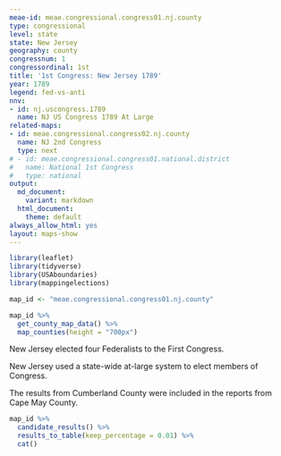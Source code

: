 ```yaml
---
meae-id: meae.congressional.congress01.nj.county
type: congressional
level: state
state: New Jersey
geography: county
congressnum: 1
congressordinal: 1st
title: '1st Congress: New Jersey 1789'
year: 1789
legend: fed-vs-anti
nnv:
- id: nj.uscongress.1789
  name: NJ US Congress 1789 At Large
related-maps:
- id: meae.congressional.congress02.nj.county
  name: NJ 2nd Congress
  type: next
# - id: meae.congressional.congress01.national.district
#   name: National 1st Congress
#   type: national
output:
  md_document:
    variant: markdown
  html_document:
    theme: default
always_allow_html: yes
layout: maps-show
---
```


```r
library(leaflet)
library(tidyverse)
library(USAboundaries)
library(mappingelections)

map_id <- "meae.congressional.congress01.nj.county"
```

<div class="map">

```r
map_id %>%
  get_county_map_data() %>%
  map_counties(height = "700px")
```

</div>

New Jersey elected four Federalists to the First Congress.

New Jersey used a state-wide at-large system to elect members of Congress.

The results from Cumberland County were included in the reports from Cape May County.

<div class="results-table">

```r
map_id %>%
  candidate_results() %>%
  results_to_table(keep_percentage = 0.01) %>%
  cat()
```

</div>
